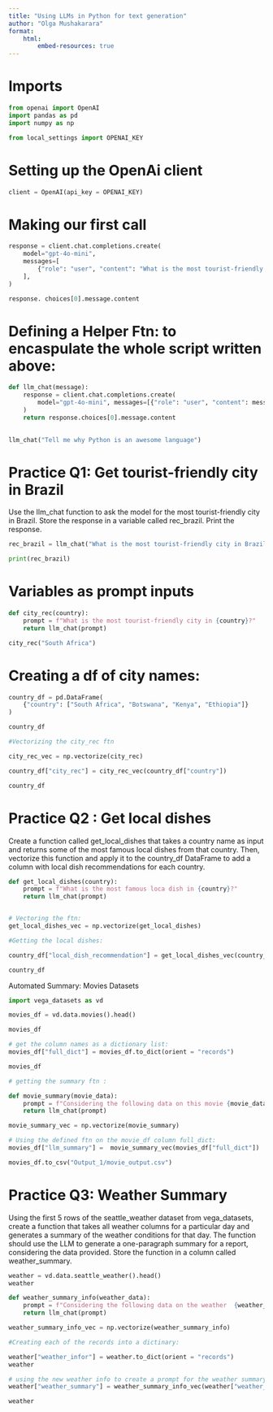```yaml
---
title: "Using LLMs in Python for text generation" 
author: "Olga Mushakarara" 
format: 
    html: 
        embed-resources: true
---         
```




# Imports


```python
from openai import OpenAI
import pandas as pd
import numpy as np 

from local_settings import OPENAI_KEY
```

# Setting up the OpenAi client 


```python
client = OpenAI(api_key = OPENAI_KEY)
```

# Making our first call 


```python
response = client.chat.completions.create(
    model="gpt-4o-mini",
    messages=[
        {"role": "user", "content": "What is the most tourist-friendly city in France"}
    ],
)
```


```python
response. choices[0].message.content
```

# Defining a Helper Ftn: to encaspulate the whole script written above: 


```python
def llm_chat(message):
    response = client.chat.completions.create(
        model="gpt-4o-mini", messages=[{"role": "user", "content": message}]
    )
    return response.choices[0].message.content
    
```


```python
llm_chat("Tell me why Python is an awesome language")
```

# Practice Q1: Get tourist-friendly city in Brazil
Use the llm_chat function to ask the model for the most tourist-friendly city in Brazil. Store the response in a variable called rec_brazil. Print the response.

```python
rec_brazil = llm_chat("What is the most tourist-friendly city in Brazil")

print(rec_brazil)
```

# Variables as prompt inputs 

```python
def city_rec(country): 
    prompt = f"What is the most tourist-friendly city in {country}?"
    return llm_chat(prompt)
```



```python
city_rec("South Africa")
```

# Creating a df of city names: 


```python
country_df = pd.DataFrame(
    {"country": ["South Africa", "Botswana", "Kenya", "Ethiopia"]}
)

country_df
```


```python
#Vectorizing the city_rec ftn 

city_rec_vec = np.vectorize(city_rec)

country_df["city_rec"] = city_rec_vec(country_df["country"])

country_df
```

# Practice Q2 : Get local dishes
Create a function called get_local_dishes that takes a country name as input and returns some of the most famous local dishes from that country. Then, vectorize this function and apply it to the country_df DataFrame to add a column with local dish recommendations for each country.


```python
def get_local_dishes(country): 
    prompt = f"What is the most famous loca dish in {country}?"
    return llm_chat(prompt)


# Vectoring the ftn: 
get_local_dishes_vec = np.vectorize(get_local_dishes)
```


```python
#Getting the local dishes: 

country_df["local_dish_recommendation"] = get_local_dishes_vec(country_df["country"])

country_df
```

Automated Summary: Movies Datasets 


```python
import vega_datasets as vd 

movies_df = vd.data.movies().head()

movies_df
```


```python
# get the column names as a dictionary list: 
movies_df["full_dict"] = movies_df.to_dict(orient = "records")

movies_df


```


```python
# getting the summary ftn : 

def movie_summary(movie_data): 
    prompt = f"Considering the following data on this movie {movie_data}, provide a one paragraph summary for its performance for my report."
    return llm_chat(prompt)

movie_summary_vec = np.vectorize(movie_summary)
```


```python
# Using the defined ftn on the movie_df column full_dict: 
movies_df["llm_summary"] =  movie_summary_vec(movies_df["full_dict"])

movies_df.to_csv("Output_1/movie_output.csv")

```

# Practice Q3: Weather Summary
Using the first 5 rows of the seattle_weather dataset from vega_datasets, create a function that takes all weather columns for a particular day and generates a summary of the weather conditions for that day. The function should use the LLM to generate a one-paragraph summary for a report, considering the data provided. Store the function in a column called weather_summary.

```python
weather = vd.data.seattle_weather().head()
weather
```


```python
def weather_summary_info(weather_data): 
    prompt = f"Considering the following data on the weather  {weather_data}, provide a one paragraph summary for the weather on that particulary day."
    return llm_chat(prompt)

weather_summary_info_vec = np.vectorize(weather_summary_info)
```


```python
#Creating each of the records into a dictinary: 

weather["weather_infor"] = weather.to_dict(orient = "records")
weather

```


```python
# using the new weather info to create a prompt for the weather summary: 
weather["weather_summary"] = weather_summary_info_vec(weather["weather_infor"])

weather
```